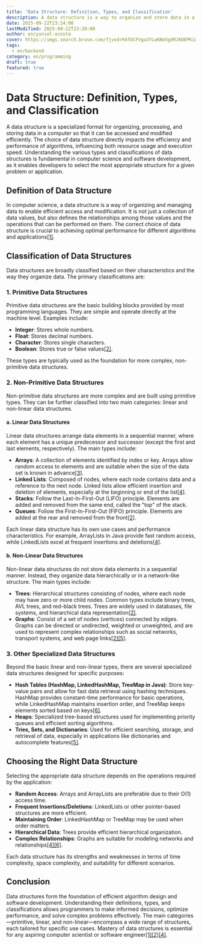 ```yaml
---
title: 'Data Structure: Definition, Types, and Classification'
description: A data structure is a way to organize and store data in a computer so it can be used efficiently. The type of data structure you choose affects how fast your programs run and how much memory they use. Knowing about different data structures is crucial for developers to solve problems effectively.
date: 2025-09-22T23:24:00
lastModified: 2025-09-22T23:20:00
author: en/yuniel-acosta
cover: https://imgs.search.brave.com/fjvodrH4fUCFVga3YLwKNe5gXRJ6OEPKiWzFxYZhVkY/rs:fit:860:0:0:0/g:ce/aHR0cHM6Ly9iMmRt/YWluLXJ1ay5jZG4u/amVsYXN0aWMubmV0/L3dwLWNvbnRlbnQv/dXBsb2Fkcy8yMDIw/LzA2L2luZHVzdHJ5/LTMwODczOTNfMTky/MC0xMDI0eDQyNy5q/cGc
tags:
  - en/backend
category: en/programming
draft: true
featured: true
---
```

# Data Structure: Definition, Types, and Classification

A data structure is a specialized format for organizing, processing, and storing data in a computer so that it can be accessed and modified efficiently. The choice of data structure directly impacts the efficiency and performance of algorithms, influencing both resource usage and execution speed. Understanding the various types and classifications of data structures is fundamental in computer science and software development, as it enables developers to select the most appropriate structure for a given problem or application.

## Definition of Data Structure

In computer science, a data structure is a way of organizing and managing data to enable efficient access and modification. It is not just a collection of data values, but also defines the relationships among those values and the operations that can be performed on them. The correct choice of data structure is crucial to achieving optimal performance for different algorithms and applications[[1]](https://towardsdatascience.com/data-structures-simplified-and-classified-e0c1e304436b?gi=eb963aabe7b3).

## Classification of Data Structures

Data structures are broadly classified based on their characteristics and the way they organize data. The primary classifications are:

### 1. Primitive Data Structures

Primitive data structures are the basic building blocks provided by most programming languages. They are simple and operate directly at the machine level. Examples include:

- **Integer**: Stores whole numbers.
- **Float**: Stores decimal numbers.
- **Character**: Stores single characters.
- **Boolean**: Stores true or false values[[2]](https://www.tencentcloud.com/techpedia/108081).

These types are typically used as the foundation for more complex, non-primitive data structures.

### 2. Non-Primitive Data Structures

Non-primitive data structures are more complex and are built using primitive types. They can be further classified into two main categories: linear and non-linear data structures.

#### a. Linear Data Structures

Linear data structures arrange data elements in a sequential manner, where each element has a unique predecessor and successor (except the first and last elements, respectively). The main types include:

- **Arrays**: A collection of elements identified by index or key. Arrays allow random access to elements and are suitable when the size of the data set is known in advance[[3]](https://www.notion.so/yacosta738/Java-Developers-Check-Out-These-GitHub-Repositories-c17808691b104a2a9928b67110175f83?pvs=53).
- **Linked Lists**: Composed of nodes, where each node contains data and a reference to the next node. Linked lists allow efficient insertion and deletion of elements, especially at the beginning or end of the list[[4]](https://www.notion.so/yacosta738/Lista-de-array-vs-lista-enlazada-de-colecciones-de-Java-4d3d307917c8445d8af2078c280f12aa?pvs=53).
- **Stacks**: Follow the Last-In-First-Out (LIFO) principle. Elements are added and removed from the same end, called the "top" of the stack.
- **Queues**: Follow the First-In-First-Out (FIFO) principle. Elements are added at the rear and removed from the front[[2]](https://www.tencentcloud.com/techpedia/108081).

Each linear data structure has its own use cases and performance characteristics. For example, ArrayLists in Java provide fast random access, while LinkedLists excel at frequent insertions and deletions[[4]](https://www.notion.so/yacosta738/Lista-de-array-vs-lista-enlazada-de-colecciones-de-Java-4d3d307917c8445d8af2078c280f12aa?pvs=53).

#### b. Non-Linear Data Structures

Non-linear data structures do not store data elements in a sequential manner. Instead, they organize data hierarchically or in a network-like structure. The main types include:

- **Trees**: Hierarchical structures consisting of nodes, where each node may have zero or more child nodes. Common types include binary trees, AVL trees, and red-black trees. Trees are widely used in databases, file systems, and hierarchical data representation[[2]](https://www.tencentcloud.com/techpedia/108081).
- **Graphs**: Consist of a set of nodes (vertices) connected by edges. Graphs can be directed or undirected, weighted or unweighted, and are used to represent complex relationships such as social networks, transport systems, and web page links[[2]](https://www.tencentcloud.com/techpedia/108081)[[5]](https://en.wikipedia.org/wiki/List_of_data_structures).

### 3. Other Specialized Data Structures

Beyond the basic linear and non-linear types, there are several specialized data structures designed for specific purposes:

- **Hash Tables (HashMap, LinkedHashMap, TreeMap in Java)**: Store key-value pairs and allow for fast data retrieval using hashing techniques. HashMap provides constant-time performance for basic operations, while LinkedHashMap maintains insertion order, and TreeMap keeps elements sorted based on keys[[6]](https://www.notion.so/yacosta738/Differences-Between-TreeMap-HashMap-and-LinkedHashMap-in-Java-08b80ec68e4f4d7f97ba9d906c69b198?pvs=53).
- **Heaps**: Specialized tree-based structures used for implementing priority queues and efficient sorting algorithms.
- **Tries, Sets, and Dictionaries**: Used for efficient searching, storage, and retrieval of data, especially in applications like dictionaries and autocomplete features[[5]](https://en.wikipedia.org/wiki/List_of_data_structures).

## Choosing the Right Data Structure

Selecting the appropriate data structure depends on the operations required by the application:

- **Random Access**: Arrays and ArrayLists are preferable due to their O(1) access time.
- **Frequent Insertions/Deletions**: LinkedLists or other pointer-based structures are more efficient.
- **Maintaining Order**: LinkedHashMap or TreeMap may be used when order matters.
- **Hierarchical Data**: Trees provide efficient hierarchical organization.
- **Complex Relationships**: Graphs are suitable for modeling networks and relationships[[4]](https://www.notion.so/yacosta738/Lista-de-array-vs-lista-enlazada-de-colecciones-de-Java-4d3d307917c8445d8af2078c280f12aa?pvs=53)[[6]](https://www.notion.so/yacosta738/Differences-Between-TreeMap-HashMap-and-LinkedHashMap-in-Java-08b80ec68e4f4d7f97ba9d906c69b198?pvs=53).

Each data structure has its strengths and weaknesses in terms of time complexity, space complexity, and suitability for different scenarios.

## Conclusion

Data structures form the foundation of efficient algorithm design and software development. Understanding their definitions, types, and classifications allows programmers to make informed decisions, optimize performance, and solve complex problems effectively. The main categories—primitive, linear, and non-linear—encompass a wide range of structures, each tailored for specific use cases. Mastery of data structures is essential for any aspiring computer scientist or software engineer[[1]](https://towardsdatascience.com/data-structures-simplified-and-classified-e0c1e304436b?gi=eb963aabe7b3)[[2]](https://www.tencentcloud.com/techpedia/108081)[[4]](https://www.notion.so/yacosta738/Lista-de-array-vs-lista-enlazada-de-colecciones-de-Java-4d3d307917c8445d8af2078c280f12aa?pvs=53).
